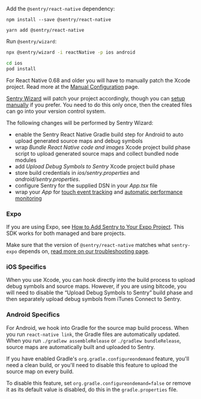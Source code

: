 Add the `@sentry/react-native` dependency:

```npm
npm install --save @sentry/react-native
```

```yarn
yarn add @sentry/react-native
```

Run `@sentry/wizard`:

```bash
npx @sentry/wizard -i reactNative -p ios android

cd ios
pod install
```

<Note>

For React Native 0.68 and older you will have to manually patch the Xcode project. Read more at the [Manual Configuration](/platforms/react-native/manual-setup/manual-setup/) page.

</Note>

[Sentry Wizard](https://github.com/getsentry/sentry-wizard) will patch your project accordingly, though you can [setup manually](/platforms/react-native/manual-setup/manual-setup/) if you prefer. You need to do this only once, then the created files can go into your version control system.

The following changes will be performed by Sentry Wizard:

- enable the Sentry React Native Gradle build step for Android to auto upload generated source maps and debug symbols
- wrap _Bundle React Native code and images_ Xcode project build phase script to upload generated source maps and collect bundled node modules
- add _Upload Debug Symbols to Sentry_ Xcode project build phase
- store build credentials in _*ios/sentry.properties*_ and _*android/sentry.properties*_.
- configure Sentry for the supplied DSN in your _*App.tsx*_ file
- wrap your _App_ for [touch event tracking](/platforms/react-native/touchevents/) and [automatic performance monitoring](/platforms/react-native/performance/instrumentation/automatic-instrumentation/)

### Expo

If you are using Expo, see [How to Add Sentry to Your Expo Project](https://docs.expo.io/guides/using-sentry/). This SDK works for both managed and bare projects.

<Note>

Make sure that the version of `@sentry/react-native` matches what `sentry-expo` depends on, [read more on our troubleshooting page](/platforms/react-native/troubleshooting/#expo).

</Note>

### iOS Specifics

When you use Xcode, you can hook directly into the build process to upload debug symbols and source maps. However, if you are using bitcode, you will need to disable the “Upload Debug Symbols to Sentry” build phase and then separately upload debug symbols from iTunes Connect to Sentry.

### Android Specifics

For Android, we hook into Gradle for the source map build process. When you run `react-native link`, the Gradle files are automatically updated. When you run `./gradlew assembleRelease` or `./gradlew bundleRelease`, source maps are automatically built and uploaded to Sentry.

If you have enabled Gradle's `org.gradle.configureondemand` feature, you'll need a clean build, or you'll need to disable this feature to upload the source map on every build.

To disable this feature, set `org.gradle.configureondemand=false` or remove it as its default value is disabled, do this in the `gradle.properties` file.
